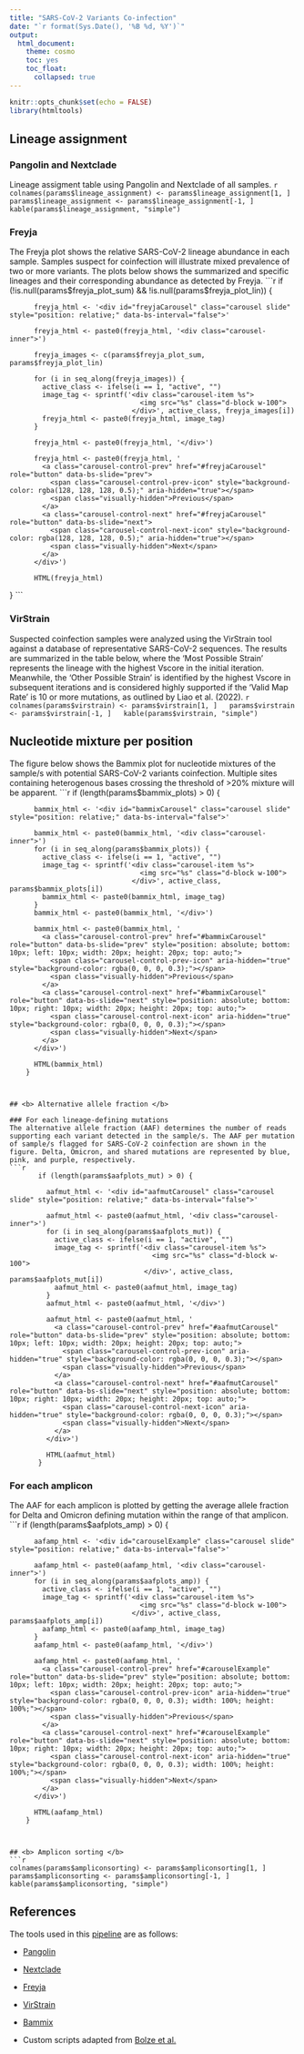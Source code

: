 ```yaml
---
title: "SARS-CoV-2 Variants Co-infection"
date: "`r format(Sys.Date(), '%B %d, %Y')`"
output: 
  html_document:
    theme: cosmo
    toc: yes
    toc_float:
      collapsed: true
---
```


```r
knitr::opts_chunk$set(echo = FALSE)
library(htmltools)
```
 <!-- Include Bootstrap CSS and JS -->
<link href="https://cdn.jsdelivr.net/npm/bootstrap@5.3.0/dist/css/bootstrap.min.css" rel="stylesheet">
<script src="https://cdn.jsdelivr.net/npm/bootstrap@5.3.0/dist/js/bootstrap.bundle.min.js"></script>

## <b> Lineage assignment </b>
### Pangolin and Nextclade 
 Lineage assigment table using Pangolin and Nextclade of all samples.
 ```r
 colnames(params$lineage_assignment) <- params$lineage_assignment[1, ]
 params$lineage_assignment <- params$lineage_assignment[-1, ]
 kable(params$lineage_assignment, "simple")
 ```

### Freyja
  The Freyja plot shows the relative SARS-CoV-2 lineage abundance in each sample. Samples suspect for coinfection will illustrate mixed prevalence of two or more variants. The plots below shows the summarized and specific lineages and their corresponding abundance as detected by Freyja.
 ```r
        if (!is.null(params$freyja_plot_sum) && !is.null(params$freyja_plot_lin)) {

          freyja_html <- '<div id="freyjaCarousel" class="carousel slide" style="position: relative;" data-bs-interval="false">'

          freyja_html <- paste0(freyja_html, '<div class="carousel-inner">')

          freyja_images <- c(params$freyja_plot_sum, params$freyja_plot_lin)

          for (i in seq_along(freyja_images)) {
            active_class <- ifelse(i == 1, "active", "")
            image_tag <- sprintf('<div class="carousel-item %s">
                                    <img src="%s" class="d-block w-100">
                                  </div>', active_class, freyja_images[i])
            freyja_html <- paste0(freyja_html, image_tag)
          }

          freyja_html <- paste0(freyja_html, '</div>')

          freyja_html <- paste0(freyja_html, '
            <a class="carousel-control-prev" href="#freyjaCarousel" role="button" data-bs-slide="prev">
              <span class="carousel-control-prev-icon" style="background-color: rgba(128, 128, 128, 0.5);" aria-hidden="true"></span>
              <span class="visually-hidden">Previous</span>
            </a>
            <a class="carousel-control-next" href="#freyjaCarousel" role="button" data-bs-slide="next">
              <span class="carousel-control-next-icon" style="background-color: rgba(128, 128, 128, 0.5);" aria-hidden="true"></span>
              <span class="visually-hidden">Next</span>
            </a>
          </div>')

          HTML(freyja_html)
}
 ```



### VirStrain
 
 Suspected coinfection samples were analyzed using the VirStrain tool against a database of representative SARS-CoV-2 sequences. The results are summarized in the table below, where the ‘Most Possible Strain’ represents the lineage with the highest Vscore in the initial iteration. 
 Meanwhile, the ‘Other Possible Strain’ is identified by the highest Vscore in subsequent iterations and is considered highly supported if the ‘Valid Map Rate’ is 10 or more mutations, as outlined by Liao et al. (2022).
  ```r
  colnames(params$virstrain) <- params$virstrain[1, ]
  params$virstrain <- params$virstrain[-1, ]
  kable(params$virstrain, "simple")
  ```


## <b> Nucleotide mixture per position </b>
 The figure below shows the Bammix plot for nucleotide mixtures of the sample/s with potential SARS-CoV-2 variants coinfection. Multiple sites containing heterogenous bases crossing the threshold of >20% mixture will be apparent. 
 ```r
        if (length(params$bammix_plots) > 0) {

          bammix_html <- '<div id="bammixCarousel" class="carousel slide" style="position: relative;" data-bs-interval="false">'

          bammix_html <- paste0(bammix_html, '<div class="carousel-inner">')
          for (i in seq_along(params$bammix_plots)) {
            active_class <- ifelse(i == 1, "active", "")
            image_tag <- sprintf('<div class="carousel-item %s">
                                    <img src="%s" class="d-block w-100">
                                  </div>', active_class, params$bammix_plots[i])
            bammix_html <- paste0(bammix_html, image_tag)
          }
          bammix_html <- paste0(bammix_html, '</div>')

          bammix_html <- paste0(bammix_html, '
            <a class="carousel-control-prev" href="#bammixCarousel" role="button" data-bs-slide="prev" style="position: absolute; bottom: 10px; left: 10px; width: 20px; height: 20px; top: auto;">
              <span class="carousel-control-prev-icon" aria-hidden="true" style="background-color: rgba(0, 0, 0, 0.3);"></span>
              <span class="visually-hidden">Previous</span>
            </a>
            <a class="carousel-control-next" href="#bammixCarousel" role="button" data-bs-slide="next" style="position: absolute; bottom: 10px; right: 10px; width: 20px; height: 20px; top: auto;">
              <span class="carousel-control-next-icon" aria-hidden="true" style="background-color: rgba(0, 0, 0, 0.3);"></span>
              <span class="visually-hidden">Next</span>
            </a>
          </div>')

          HTML(bammix_html)
        }
 ```


## <b> Alternative allele fraction </b>

### For each lineage-defining mutations
 The alternative allele fraction (AAF) determines the number of reads supporting each variant detected in the sample/s. The AAF per mutation of sample/s flagged for SARS-CoV-2 coinfection are shown in the figure. Delta, Omicron, and shared mutations are represented by blue, pink, and purple, respectively. 
 ```r
        if (length(params$aafplots_mut) > 0) {

          aafmut_html <- '<div id="aafmutCarousel" class="carousel slide" style="position: relative;" data-bs-interval="false">'

          aafmut_html <- paste0(aafmut_html, '<div class="carousel-inner">')
          for (i in seq_along(params$aafplots_mut)) {
            active_class <- ifelse(i == 1, "active", "")
            image_tag <- sprintf('<div class="carousel-item %s">
                                    <img src="%s" class="d-block w-100">
                                  </div>', active_class, params$aafplots_mut[i])
            aafmut_html <- paste0(aafmut_html, image_tag)
          }
          aafmut_html <- paste0(aafmut_html, '</div>')

          aafmut_html <- paste0(aafmut_html, '
            <a class="carousel-control-prev" href="#aafmutCarousel" role="button" data-bs-slide="prev" style="position: absolute; bottom: 10px; left: 10px; width: 20px; height: 20px; top: auto;">
              <span class="carousel-control-prev-icon" aria-hidden="true" style="background-color: rgba(0, 0, 0, 0.3);"></span>
              <span class="visually-hidden">Previous</span>
            </a>
            <a class="carousel-control-next" href="#aafmutCarousel" role="button" data-bs-slide="next" style="position: absolute; bottom: 10px; right: 10px; width: 20px; height: 20px; top: auto;">
              <span class="carousel-control-next-icon" aria-hidden="true" style="background-color: rgba(0, 0, 0, 0.3);"></span>
              <span class="visually-hidden">Next</span>
            </a>
          </div>')

          HTML(aafmut_html)
        }
 ```

### For each amplicon
  The AAF for each amplicon is plotted by getting the average allele fraction for Delta and Omicron defining mutation within the range of that amplicon.
 ```r
        if (length(params$aafplots_amp) > 0) {

          aafamp_html <- '<div id="carouselExample" class="carousel slide" style="position: relative;" data-bs-interval="false">'

          aafamp_html <- paste0(aafamp_html, '<div class="carousel-inner">')
          for (i in seq_along(params$aafplots_amp)) {
            active_class <- ifelse(i == 1, "active", "")
            image_tag <- sprintf('<div class="carousel-item %s">
                                    <img src="%s" class="d-block w-100">
                                  </div>', active_class, params$aafplots_amp[i])
            aafamp_html <- paste0(aafamp_html, image_tag)
          }
          aafamp_html <- paste0(aafamp_html, '</div>')

          aafamp_html <- paste0(aafamp_html, '
            <a class="carousel-control-prev" href="#carouselExample" role="button" data-bs-slide="prev" style="position: absolute; bottom: 10px; left: 10px; width: 20px; height: 20px; top: auto;">
              <span class="carousel-control-prev-icon" aria-hidden="true" style="background-color: rgba(0, 0, 0, 0.3); width: 100%; height: 100%;"></span>
              <span class="visually-hidden">Previous</span>
            </a>
            <a class="carousel-control-next" href="#carouselExample" role="button" data-bs-slide="next" style="position: absolute; bottom: 10px; right: 10px; width: 20px; height: 20px; top: auto;">
              <span class="carousel-control-next-icon" aria-hidden="true" style="background-color: rgba(0, 0, 0, 0.3); width: 100%; height: 100%;"></span>
              <span class="visually-hidden">Next</span>
            </a>
          </div>')

          HTML(aafamp_html)
        }
 ```


## <b> Amplicon sorting </b>
 ```r
 colnames(params$ampliconsorting) <- params$ampliconsorting[1, ]
 params$ampliconsorting <- params$ampliconsorting[-1, ]
 kable(params$ampliconsorting, "simple")
 ```

 

## <b> References </b>
 The tools used in this [pipeline](https://github.com/lanadelrea/CoPi) are as follows:

 - [Pangolin](https://github.com/cov-lineages/pangolin)
 
 - [Nextclade](https://github.com/nextstrain/nextclade)
 
 - [Freyja](https://github.com/andersen-lab/Freyja)
 
 - [VirStrain](https://github.com/liaoherui/VirStrain)
 
 - [Bammix](https://github.com/chrisruis/bammix)
 
 - Custom scripts adapted from [Bolze et al.](https://doi.org/10.1016/j.medj.2022.10.002)